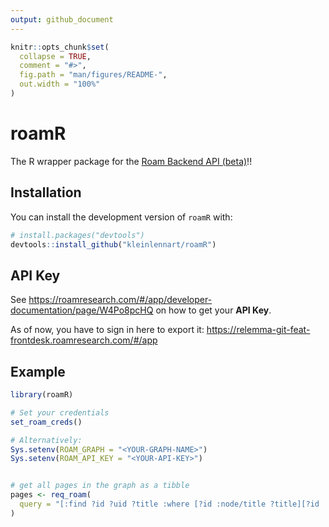 ```yaml
---
output: github_document
---
```


<!-- README.md is generated from README.Rmd. Please edit that file -->

```r
knitr::opts_chunk$set(
  collapse = TRUE,
  comment = "#>",
  fig.path = "man/figures/README-",
  out.width = "100%"
)
```

# roamR

The R wrapper package for the [Roam Backend API (beta)](https://roamresearch.com/#/app/developer-documentation/page/W4Po8pcHQ)!!

<!-- badges: start -->

<!-- badges: end -->

## Installation

You can install the development version of `roamR` with:

``` r
# install.packages("devtools")
devtools::install_github("kleinlennart/roamR")
```

## API Key

See <https://roamresearch.com/#/app/developer-documentation/page/W4Po8pcHQ> on how to get your **API Key**.

As of now, you have to sign in here to export it: <https://relemma-git-feat-frontdesk.roamresearch.com/#/app>

## Example

```r
library(roamR)

# Set your credentials
set_roam_creds()

# Alternatively:
Sys.setenv(ROAM_GRAPH = "<YOUR-GRAPH-NAME>")
Sys.setenv(ROAM_API_KEY = "<YOUR-API-KEY>")


# get all pages in the graph as a tibble
pages <- req_roam(
  query = "[:find ?id ?uid ?title :where [?id :node/title ?title][?id :block/uid ?uid]]",   set_names = TRUE
)

```
